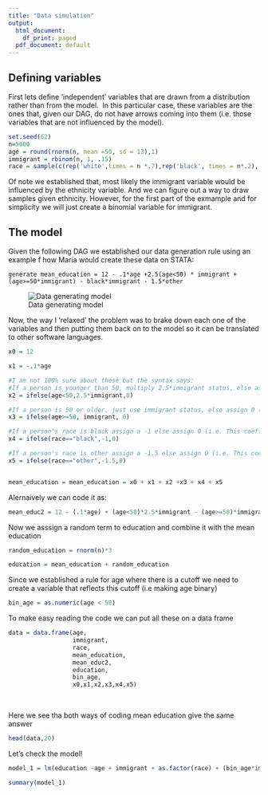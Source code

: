 ---
title: "Data simulation"
output:
  html_document:
    df_print: paged
  pdf_document: default
---

## Defining variables

First lets define 'independent' variables that are drawn from a distribution rather than from the model.\  
In this particular case, these variables are the ones that, given our DAG, do not have arrows coming into them (i.e. those variables that are not influenced by the model).\  



```{r}
set.seed(62)
n=5000
age = round(rnorm(n, mean =50, sd = 13),1)
immigrant = rbinom(n, 1, .15)
race = sample(c(rep('white',times = n *.7),rep('black', times = n*.2), rep('other',times=n*.1)))
```

Of note we established that, most likely the immigrant variable would be influenced by the ethnicity variable. And we can figure out a way to draw samples given ethnicity. However, for the first part of the exmample and for simplicity we will just create a binomial variable for immigrant.\  

## The model 

Given the following DAG we established our data generation rule using an example f how Maria would create these data on STATA:

`generate mean_education = 12 - .1*age +2.5(age<50) * immigrant + (age>=50*immigrant) - black*immigrant - 1.5*other`

![Data generating model](initial model simple.jpg)


Now, the way I 'relaxed' the problem was to brake down each one of the variables and then putting them back on to the model so it can be translated to other software languages.

```{r}
x0 = 12

x1 = -.1*age

#I am not 100% sure about these but the syntax says: 
#If a person is younger than 50, multiply 2.5*immigrant status, else assign 0 (i.e. This coefficient doesn't count)
x2 = ifelse(age<50,2.5*immigrant,0) 

#If a person is 50 or older, just use immigrant status, else assign 0 (i.e. This coefficient doesn't count)                                    
x3 = ifelse(age>=50, immigrant, 0)  

#If a person's race is black assign a -1 else assign 0 (i.e. This coefficient doesn't count)     
x4 = ifelse(race=="black",-1,0)

#If a person's race is other assign a -1.5 else assign 0 (i.e. This coefficient doesn't count)    
x5 = ifelse(race=="other",-1.5,0)


mean_education = mean_education = x0 + x1 + x2 +x3 + x4 + x5

```


Alernaively we can code it as:

```{R}
mean_educ2 = 12 - (.1*age) + (age<50)*2.5*immigrant - (age>=50)*immigrant - 1*(race=='black') - 1.5*(race=="other")
```

Now we asssign a random term to education and combine it with the mean education

```{r}
random_education = rnorm(n)*3

education = mean_education + random_education
```


Since we established a rule for age where there is a cutoff we need to create a variable that reflects this cutoff (i.e making age binary)

```{r}
bin_age = as.numeric(age < 50)
```

To make easy reading the code we can put all these on a data frame

```{r}
data = data.frame(age,
                  immigrant,
                  race,
                  mean_education,
                  mean_educ2,
                  education,
                  bin_age,
                  x0,x1,x2,x3,x4,x5)
```
\  
\  


   Here we see tha both ways of coding mean education give the same answer

```{r}
head(data,20)
```



Let's check the model!

```{r}

model_1 = lm(education ~age + immigrant + as.factor(race) + (bin_age*immigrant))

summary(model_1)
```


